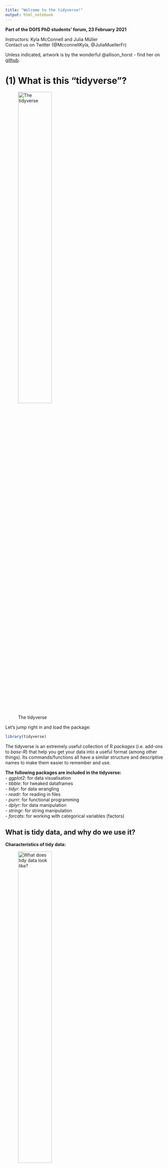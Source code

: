 ```yaml
---
title: "Welcome to the tidyverse!"
output: html_notebook
---
```


**Part of the DGfS PhD students' forum, 23 February 2021**

Instructors: Kyla McConnell and Julia Müller  
Contact us on Twitter (@McconnellKyla, @JuliaMuellerFr)  

Unless indicated, artwork is by the wonderful @allison_horst - find her on [github](https://github.com/allisonhorst/stats-illustrations).


# (1) What is this "tidyverse"?

![The tidyverse](img/tidyverse_celestial.png){width=50%}


Let's jump right in and load the package:
```r
library(tidyverse)
```

The tidyverse is an extremely useful collection of R *packages* (i.e. add-ons to *base-R*) that help you get your data into a useful format (among other things).
Its commands/functions all have a similar structure and descriptive names to make them easier to remember and use.


**The following packages are included in the tidyverse:**  
- *ggplot2*: for data visualisation  
- *tibble*: for tweaked dataframes  
- *tidyr*: for data wrangling  
- *readr*: for reading in files  
- *purrr*: for functional programming  
- *dplyr*: for data manipulation  
- *stringr*: for string manipulation  
- *forcats*: for working with categorical variables (factors) 


## What is tidy data, and why do we use it?

**Characteristics of tidy data:**  

![What does tidy data look like?](img/tidydata_1.jpg){width=50%}

**Why this format?**  
- a lot of wrangling commands are based on the assumption that your data is tidy 
- is expected for many statistical models
- works best for plotting 
- Hadley Wickham: "Tidy datasets are all alike, but every messy dataset is messy in its own way" 

![Why use tidy data?](img/tidydata_3.jpg){width=50%}


# (2) Communicating with R

## Understanding warnings and errors
R will often "talk" to you when you're running code. For example, when you install a package, it'll tell you e.g. where it is downloading a package from, and when it's done. Similarly, when you loaded the tidyverse collection of packages, R listed them all. That's nothing to worry about!

When there's a mistake in the code (e.g. misspelling a variable name, forgetting to close quotation marks or brackets), R will give an *error* and be unable to run the line. The error message will give you important information about what went wrong.
```r
hello <- "hi"
#Hello
```

In contrast, *warnings* are shown when R thinks there could be an issue with your code or input, but it still runs the line. R is generally just telling you that you MIGHT be making a logical error, not that the code is impossible.

```r
c(1, 2, 3) + c(1, 2)
```


## Reading function documentation
We'll get to know a number of R *functions* today. These functions can take one or more `arguments`. As an example, let's try out the `say()` function from the cowsay package.

First, (install and) load the cowsay package:
```r
# install.packages("cowsay")
library(cowsay)
```

Try the following code:
```r
say(
  what = "Good luck learning about the tidyverse!", 
  by = "rabbit")
```

We can see that this function has the `what` argument (what should be said?) and the `by` argument (which animal should say it?). But what other options are there for this command - which other animals, for example, or can you change the colour? To see the documentation for the `say` command, you can either run this line of code:
```r
?say
```
...or type in `say` in the Help tab on the bottom right.

This will show you the documentation for the command.

- *Usage* shows an overview of the function arguments and their defaults (e.g. if you typed in `say()` without any arguments in the brackets, you'd get the defaults, i.e. a cat saying "Hello world!")
```r
say()
```

- *Arguments* provides more information on each argument. 
Arguments are the options you can use within a function.
- what
- by 
- type
- what_color
etc. 
Each of these can be fed the `say()` function to slightly alter what it does.

- *Examples* at the bottom of the help page lists a few examples you can copy-paste into your code to better understand how a function works.

Don't worry if you don't understand everything in the documentation when you're first starting out. Just try to get an idea for which arguments there are and which options for those arguments. It's good practice to look at help documents often -- this will also help you get more efficient at extracting the info you need from them.

**-- Please work on Exercise block 1 now --**


# (3) Reading in and exploring data

Reading in data tends to follow this pattern:
```r
name_of_data_in_R <- read_csv("data_file.csv") # equivalent to
name_of_data_in_R <- read_delim("data_file.csv", delim = ",")

name_of_data_in_R <- read_csv2("data_file.csv") # equivalent to
name_of_data_in_R <- read_delim("data_file.csv", delim = ";")

name_of_data_in_R <- read_tsv("data_file.txt") # tab-separated file
```

## Introducing our first dataset

Let's read in a self-paced reading dataset (saved in the data folder, so we need to add `data/` to tell R that):
```r
spr <- read_csv("data/dgfs_spr.csv")
```
The current dataframe is a self-paced reading experiment where 12 participants read 20 sentences each, plus 3 practice sentences to get them warmed up. In a SPR experiment, participants see one word at a time and need to press a button to be shown the next word in the sentence. Their reaction times (RTs, i.e. how long it takes them to press that button) are recorded.
Half the sentences were about dogs and half the sentences were about cats. In one condition (A), all sentences were paired with appropriate adjectival collocates according to the BNC (lap dog vs. tortoiseshell cat), in the other, these were reverse (lap cat vs. tortoiseshell dog). All sentences were presented in otherwise natural-sounding sentences. 

## Exploring our data

Now you have a data file read in, but how do you see what's in it?

```r
head(spr)
```

You can change the amount of rows with the `n` *argument*: 
```r
head(spr, n=3)
```

Or: click name of dataframe in Environment tab
  - can also sort columns and Filter rows -- just for viewing purposes
  - bit slow if you start having huge dataframes but often a good first look

There's also an easy way to see what the columns are:
```r
colnames(spr)
```

`summary()`: call it on a dataframe to get each column and useful info based on the data type. For example, numeric columns will show the min, median, max and the quartiles (25% increments).
```r
summary(spr)

summary(spr$RT)
```


## Character vs. factor columns

In the environment panel (or using `str()`), you can see that all the variables in this data are read in as either numeric or character data. However, some variables should be treated as factors because they represent categories, not text data. Let's convert them. 
```r
spr$participant <- as_factor(spr$participant)
spr$item_type <- as_factor(spr$item_type)
spr$cond <- as_factor(spr$cond)
```

This way, the summary output also works as expected. For example, we can have a look at how many different participants and conditions we have:
```r
summary(spr$participant)

summary(spr$cond)
```

If any other columns in your dataframe are read in wrong (for example, if you have a numeric column that looks like: "43", "18" and is being read as a character column) you can convert them with similar syntax: `as.numeric()`, `as.character()` etc.


# (4) The pipe %>% 

One of the most noticeable features of the tidyverse is the pipe %>% (keyboard shortcut: Ctrl/Cmd + Shift + M).

The pipe takes the item before it and feeds it to the following command as the first argument. Since all tidyverse (and some non-tidyverse) functions take the dataframe as the first argument, this can be used to string together multiple functions. 

So to re-write the `head()` function with the pipe:
```r
spr %>% 
  head()
```

This produces the exact same output as `head(spr)`.

Here are some more examples:
```r
# Equivalent to summary(spr)
spr %>% 
  summary()

# Equivalent to colnames(spr), which returns all column names
spr %>% 
  colnames() 

# Equivalent to nrow(spr), which returns the number of rows in the df
spr %>% 
  nrow()
```

You can also stack commands by ending each row (except the last one) with a pipe. 
You can see that the version with the pipe is easier to read when more than one function is called on the same dataframe! 
```r
spr %>% 
  colnames() %>% #extracts column names
  nchar() #counts the number of letters
```


# (5) Renaming and rearranging data

## rename()
You can rename columns with the `rename()` function. The syntax is new_name = old_name. Let's rename the `cond` variable:
```r
spr %>% 
  rename(condition = cond)
```

This is just a preview because we didn't assign the changed dataframe to any name. This is useful for testing code and making sure it does what you expect and want it to do.

- if you look at the spr dataframe, for example in the Environment panel on the upper-right, the dataframe hasn't changed

- To save your changes: assigning your call back to the variable name

- Good work flow: Preview then save when you're sure you're happy with the output

You can also rename multiple columns at once (no need for an array here):
```r
spr <- spr %>% 
  rename(condition = cond, 
         sentence = full_sentence)
```
Notice above that I've saved output over the spr dataframe to make the changes 'permanent'.

There is no output when you simply save the response, but the spr dataframe has been permanently updated (within the R session, not in your file system)

If you make a mistake: arrow with a line under it in the code block of R-Markdown, runs all blocks above (but not the current one)


## arrange()

This command lets you sort by row values: `arrange()`. By default, this sorts by lowest to highest value, but you can add `desc()` to reverse that.
```r
spr %>% 
  arrange(RT)

spr %>% 
  arrange(desc(RT))
```


**-- Please work on exercise block 2 now --**


# (6) Subsets

## select()

The traditional syntax for dealing with columns is dataframe$column.
A useful step in using pipes and tidyverse calls is the ability to *select* specific columns. That is, instead of writing `spr$RT` we can write:
```r
spr %>% 
  select(RT) 
```


### Select multiple columns 
You can also use `select()` to take multiple columns. 

```r
spr %>% 
  select(participant, word, RT)
```

You can see that these columns are presented in the order you gave them to the select call, too:

```r
spr %>% 
  select(RT, word, participant)
```

You can also use this to reorder columns in that you give the name of the column(s) you want first, then finish with `everything()` to have all other columns follow:

```r
spr %>% 
  select(RT, everything())
```


### Preview vs. saving

Above, we're mostly previewing using `select()` for first insights. If you look at the spr dataframe, for example in the Environment panel on the upper-right, the dataframe hasn't changed. To save your changes, assign your call back to the variable name, i.e.
df <- df %>% 
  some operations here


### Remove columns with select

You can also remove columns using select if you use the minus sign. For example, the item_type column is a factor with only one level - it always says "DashedSentence". So let's get rid of it:

```r
spr %>% 
  select(-item_type)
```

You can also remove multiple columns at once by writing them in an array `c()`. We'd like to remove the item type column and also the first column (X1) which seems to be just a counter.
```r
spr <- spr %>% 
  select(-c(item_type, X1))
```
This overwrites the data as it is saved in R. It does **not** overwrite the file that is saved on your computer.


### Leveling up select()

Until now, we've used select() in combination with the full column name, but there are helper functions that let you select columns based on other criteria.

For example, here's how we can select both the `sentence_num` and the `word_num` column - by specifying `ends_with("_num")` in the select() call:
```r
spr %>% 
  select(ends_with("_num"))
```

The opposite is also possible using `starts_with()`.

`contains` is another helper function. Here, we're using it to show all columns that contain an underscore:
```r
spr %>% 
  select(contains("_"))
```

We can also select a range of  variables using a colon. This works both with variables and (a range of) numbers:
```r
spr %>% 
  select(condition:word) # shows condition, word_num, word

spr %>% 
  select(1:3) # first three columns
```
Here, the order of the columns matters!

Other helper functions are:
- matches: similar to contains, but can use regular expressions
- num_range: in a dataset with the variables X1, X2, X3, X4, Y1, and Y2, select(num_range("X", 1:3)) returns X1, X2, and X3


## filter()

### Filter based on a condition

While with `select()`, you can pick **columns** by name or if they fulfill conditions, `filter()` lets you look for **rows** that fulfill certain conditions. 

![Filter](img/dplyr_filter.jpg){width=50%}

Use `filter()` to return all items that fit a certain condition. For example, you can use:
- equals to: ==
- not equal to: !=
- greater than: > 
- greater than or equal to: >=
- less than: <
- less than or equal to: <=
- in (i.e. in a vector): %in%

**Syntax:**
filter(data, columnname logical-operator condition)
or, using the pipe:
data %>% 
  filter(columnname logical-operator condition)

Let's look at reaction times that are shorter than 200 ms:
```r
spr %>% 
  filter(RT < 200)
```

...reaction times longer than or equal to 250 ms:
```r
spr %>% 
  filter(RT >= 250)
```

Or you can use it to select all items in a given category. Notice here that you have to use quotation marks to show you're matching a character string.
Look at the error below:
```r
#spr %>% 
  #filter(word == relative)
```

The correct syntax is: (because you're matching to a string)
```r
spr %>% 
  filter(word == "relative")
```

You can also use filter to easily drop rows. Let's drop all practice rows and save the output. 
```r
spr <- spr %>% 
  filter(condition != "practice")
```

To use %in%, give an array of options (formatted in the correct way based on whether the column is a character or numeric):
```r
spr %>% 
  filter(word %in% c("cat", "dog"))

spr %>% 
  filter(sentence_num %in% c(2, 4))
```
Note that filter is case-sensitive, so capitalization matters.

We can also specify several conditions in one `filter()` call, e.g. 
```r
spr %>% 
  filter(word == "relative" & RT > 200)

spr %>% 
  filter(RT > 300 | RT < 150)
```

We can also "chain" different functions, which is one of the things that makes the pipe so useful. For example, we could filter for data in condition B, which is an incomplete sentence, and only look at the words and their response times:
```r
spr %>% 
  filter(condition == "cond_B_dog") %>% 
  select(word, RT)
```

One useful function that can be chained to `filter()` is `distinct()`, which will return only the unique rows. Without an argument, it returns all rows that are unique in all columns. 

You can also add a column name as an argument to return only the unique values in a certain column (useful with factors)

```r
spr %>% 
  filter(condition == "cond_B_dog") %>% 
  distinct(sentence)
```

You can also use it on its own to return unique values or combinations of values.

```r
spr %>% 
  distinct(sentence, condition)
```


**-- Please work on Exercise block 3 now --**


# (7) Separating and uniting columns

For the next two examples, we'll use a different dataset called `animal_corpus`. Read it in and familiarise yourself with its contents.
```r
animal_corpus <- read_csv2("data/cat_dog_corpus_data.csv")
```

This contains corpus data of "cat" and "dog" together with the words that precede "cat" and "dog". These are called "collocates" and, in our example, also include part of speech tags (the format is word_tag).

This data is not tidy. Why?

The collocates column contains two variables (word and tag) although according to tidy data principles, each variable should be saved in its own column.

## separate()

Luckily, the tidyverse has a command for that: `separate()`. It takes the following arguments:
- data: our dataframe, we'll pipe it
- col: which column needs to be separated
- into: a vector that contains the names of the new columns
- sep: which symbol separates the values
- remove (optional): by default, the original column will be deleted. Set `remove` to FALSE to keep it.

```r
(animal_corpus <- animal_corpus %>% 
  separate(col = coll, 
           into = c("coll", "coll_tag"), 
           sep = "_"))
```

Another example: In the SPR data, the condition column contains two pieces of information: which condition the item was in (condA or condB) and which animal was being read about (cat or dog)
```r
(spr <- spr %>% 
  separate(condition,
           into = c("condition", "animal"),
           sep = "_"))
```


## unite()

The opposite of `separate()`. This lets you glue columns together. 
- col is the name of the new column
- the next argument, a vector, lists the columns that should be united
- sep, as above, lets you specify how the values should be separated

Let's say we'd like our data to be in the format "collocate cat/dog", so without the tag, but in one column, separated by a space. 
```r
animal_corpus %>% 
  unite(col = "coll_word",
        c("coll", "animal"),
        sep = " ")
```

This leads to a lot of repetition - some bigrams appear several times in just our preview. To remedy this, we can use `distinct()`, which only keeps unique rows. To make clear that we want unique collocate cat/dog combinations, we can put `coll_word` into `distinct()` to make clear that this is the relevant column and tags should be ignored.
```r
animal_corpus %>% 
  unite(col = "coll_word",
        c("coll", "animal"),
        sep = " ") %>% 
  distinct(coll_word)
```

# (8) Creating and changing columns with mutate()

With the `mutate()` function, you can change existing columns and add new ones. 
The syntax is:
mutate(data, col_name = some_operation)
or, with the pipe: 
data %>% mutate(col_name = some_operation).

![Mutate](img/dplyr_mutate.png){width=50%}

The response times are measured in ms. Let's convert them to seconds by dividing by 1000:
```r
(spr <- spr %>% 
  mutate(RT_s = RT / 1000))
```
Now, there's a new column called RT_s (it's at the very end by default).

You can also save the new column with the same name, and this will update all the items in that column (see below, where I divide response times by 1000, but note that I don't save the output):
```r
spr %>% 
  mutate(RT = RT / 1000)
```

You can also do operations to character columns - for example: 
```r
(spr <- spr %>% 
  mutate(word = tolower(word)))
```


## Change data type in a column

We can also change data types using `mutate()`. Instead of the code we used earlier to convert participant and condition to factors, we could write: 
```r
(spr <- spr %>% 
  mutate(participant = as_factor(participant),
         condition = as_factor(condition)))
```
As you can see, we can change several variables within one `mutate()`  call. In the same way, we could create several new columns at the same time. Here, dropping each new column onto a new line is considered good style and makes the code more readable (but it's not necessary).

## Relabel factors
In our SPR experiment, condition A represents a match (i.e. cat/dog is presented with a matching collocate: purring cat, guide dog) and condition B is a mismatch (e.g. guide cat, purring dog). To make this clear in the data, we should label this explicitly. Within a `mutate()` command, we can use `recode()` to change the factor labels. The format for this is old label = "new label".
```r
(spr <- spr %>% 
  mutate(condition = recode(condition, 
                            condA = "match", condB = "mismatch")))
```

Let's look at our third dataset, animal_survey. It contains data from the same participants who answered a few sociodemographic questions and also indicated how cute they think animals are, how much they('d) like look at, pet, and own an animal (scale: 1-5). Besides that, they were also asked to rate cats and dogs (scale: 1-7).
```r
animal_survey <- read_csv("data/animal_survey.csv")
```

In our animal_survey data, education is represented by numeric codes, 1-4. We could turn these into labels like so:
```r
(animal_survey <- animal_survey %>% 
  mutate(education = recode(education,
                            "1" = "elementary school",
                            "2" = "high school",
                            "3" = "Bachelor's degree",
                            "4" = "Master's degree or higher"
                            )))
```
Because these numbers should be treated as characters, we need to put them in quotation marks!


## If-else-statements

Now for something fancy. You can also make new columns based on "if" conditions using the call `ifelse()`. The syntax of ifelse is: ifelse(this_is_true, this_happens, else_this_happens). For example, we could create a column called "RT_short" that contains "short" if the response time is faster than 100 ms and "long" if it isn't:

```r
spr %>% 
  mutate(RT_short = ifelse(RT < 100, "short", "long")) %>% 
  select(RT, RT_short)
```

You can also use ifelse on categorical / character columns:
```r
(spr <- spr %>% 
  mutate(position = ifelse(word %in% c("cat", "dog"), "critical", "not critical")))
```


## Several conditions: case_when()
What if you have several conditions? For example, if RTs are shorter than 100 ms, they should be labelled "short", if they're longer than 500 ms, "long", and "normal" for all other RTs. While it's possible to chain several `if_else()` statements, it gets confusing and hard to read. Instead, we should use `case_when()`.

![Case when: an extension of if-else](img/dplyr_case_when.png){width=50%}

The syntax within `case_when()` is:
condition ~ what to do if it is true (can be used as often as you want and can even refer to different variables!),
TRUE ~ what to do in all other cases.
```r
spr %>% 
  mutate(RT_category = case_when(
    RT < 100 ~ "short",
    RT > 500 ~ "long",
    TRUE ~ "normal"
  )) %>% 
  select(RT, RT_category)
```


Another example: In the questionnaire, participants were asked to indicate how much they like cats and dogs, respectively. We can convert this information into a category. To create a variable called "preference", we can use the following `case_when()` statement:
```r
(animal_survey <- animal_survey %>% 
  mutate(preference = case_when(
    cats > dogs ~ "cats",
    dogs > cats ~ "dogs",
    TRUE ~ "undecided"
  )))
```
If we look at the output, we see that the "else/TRUE" condition wasn't necessary, strictly speaking, but it's good to account for all the potential cases in the data so you don't end up with superfluous NAs.


**-- Please work on Exercise block 4 now --**


# (9) Summary tables with groupings

## summarize()

Let's extract some information on the reaction times in the self-paced reading data. If we want to do this the tidy way, we can use `summarise(operation(variable))`.

You can use multiple different operations in the summarize part, including:
- mean(col_name)
- median(col_name)
- max(col_name)
- min(col_name)

So to get the average RTs:
```r
spr %>% 
  summarise(mean(RT))
```

...and the median RTs:
```r
spr %>% 
  summarise(median(RT))
```

By default, the column is labelled "mean(RT)" or "median(RT)", respectively. We can set our own names, though:
```r
spr %>% 
  summarise(average_RT = mean(RT))
```


## group_by() 
In our SPR experiment, we showed matching and mismatching collocate + cat/dog combinations, so we might assume that the mismatched combinations were read more slowly. We'd like to see the average RTs for each condition.

To look at summary statistics for specific groupings like these, we have to use a two- (more like three-) step process. 

First, group by your grouping variable (here: condition) using `group_by()`
Then, summarize, which creates a column based on a transformation to another column, using `summarize()` or `summarise()`
Finally, ungroup (so that R forgets that this is a grouping and carries on as normal, with `ungroup()`
Usually this makes no difference to what you see but is an important fail-safe if you're continuing in the code block. For example, if you need to drop the former grouping variable and don't use `ungroup()`, R will refuse to drop it.

![Group and ungroup](img/group_by_ungroup.png){width=50%}

For example, to return the average RT in each condition:
```r
spr %>% 
  group_by(condition) %>% 
  summarize(mean(RT)) %>% 
  ungroup()
```

You can also give a name to your new summary column: 
```r
spr %>% 
  group_by(condition) %>% 
  summarize(average_RT = mean(RT)) %>% 
  ungroup()
```

Or further manipulate it, e.g. converting ms to seconds:
```r
spr %>% 
  group_by(condition) %>% 
  summarize(average_RT_s = mean(RT) / 1000) %>% 
  ungroup()
```

## count()
For categorical columns, you can also count how many rows are in each category using `count()` instead of `summarize()`. Here, we're counting how often which word appeared in the experiment. The count is displayed in the new "n" column:
```r
spr %>% 
  group_by(word) %>% 
  count() %>% 
  ungroup()
```

This is sorted alphabetically, but we can pipe it into the `arrange()` call we discussed earlier to sort by frequency, in descending order.
```r
spr %>% 
  group_by(word) %>% 
  count() %>% 
  ungroup() %>% 
  arrange(desc(n))
```

You can also group by more than one column to return the unique combinations of the variables.
```r
spr %>% 
  group_by(condition, animal) %>% 
  summarize(mean(RT)) %>% 
  ungroup()
```


# (10) across()

`across()` is a helper for `mutate()` and `summarise`. It lets you easily apply a change or create a summary for several variables because you can use `select()` semantics (`starts_with()`, `ends_with()`, `contains()`, etc.) with `across()`.

![Across](img/dplyr_across.png)

For example, if we'd like to see the mean for columns that end with "num":
```r
spr %>% 
  summarise(across(ends_with("num"), mean))
```

This also works with a list of functions, e.g. the mean and the standard deviation:
```r
spr %>% 
  summarise(across(ends_with("num"), c(mean, sd)))
```

Here's an example of `across()` in a `mutate()` function. This lets you easily convert all character variables into factors:
```r
spr %>% 
  mutate(across(where(is.character), as.factor))
```

## Row-wise operations
Back to our questionnaire. For each participant, we'd like to calculate the average of the columns that start with "animals" to get one measure of their interest in animals. We might try something like this:  
```r
animal_survey %>% 
  summarise(across(starts_with("animals"), mean))
```

As you can see, R gives us the averages for each of the columns, across all participants - not what we're looking for! The reason for this is that R is best at computing over columns. To solve our problem, we need to add `rowwise()`. This is similar to the grouping idea (`group_by()`) we came across a little earlier. Here, we're telling R to treat every row as a single "group". We can then use `c_across()`, which is the version of `across` that works with row-wise operations. We also need `mutate()` because we want to create a new column rather than see a summary:
```r
(animal_survey <- animal_survey %>% 
  rowwise() %>% 
  mutate(
    pet_interest = mean(c_across(starts_with("animals")))
  ))
```

**-- Please work on exercise block 5 now--**


# (11) Reshaping data 

Now, let's look into how to change the shape of your data. There are two options here:
- making your data "longer", i.e. increase the number of rows and decrease the number of columns
  - useful for tidying data, especially common with "wild-caught" data
  - command: `pivot_longer()` (older command: `gather()`)
- making your data "wider", i.e. decrease the number of rows and increase the number of columns
  - not (as) common for tidying but for creating summary tables
  - command: `pivot_wider()` (older command: `spread()`)


## pivot_longer()
Let's take another look at the questionnaire data. The format it is in is typical for questionnaire data as you would export it from host sites. The data from each person is represented on one line. This can be useful for some operations (like in the `case_when()` we used to create the "preference" variable) but a problem for other applications, so let's tidy this using `pivot_longer`. 
Specifically, we have an issue with the dog and cat ratings being in separate columns. Instead, we should have a column called "animal", which contains either "cats" or "dogs", and another column that contains the rating.

The basic `pivot_longer` arguments are:
cols: which columns should be reshaped?
names_to: the name of the variable that the original column names ("cats" and "dogs") should be stored in as values
values_to: the name of the variable that the contents of the variables should be stored in
```r
animal_survey %>% 
  pivot_longer(cols = c("cats", "dogs"),
               names_to = "animal",
               values_to = "rating")
```

Another example: This next file contains the averages of acceptability judgements for the sentences we used in the experiment (we'd expect that sentences which contain mismatching collocates such as "barking cat" are rated as less acceptable than sentences with matching collocates). Let's read it in:
```r
acc_judge_original <- read_csv("data/acceptability_judgements.csv")
```
We can see that this data is in a very wide format - each column name contains one of the sentences, and the only row consists of the average acceptability judgements.

What we'd like instead is a column that contains all the sentences and another column that contains all the averages.
```r
(acc_judge <- acc_judge_original %>% 
  pivot_longer(
    cols = everything(), # we want to reshape the entire data, so all variables are concerned
    names_to = "sentence",
    values_to = "rating"
  ))
```

## pivot_wider()
While `pivot_longer()` is often used to tidy data, its opposite `pivot_wider()` is more common when creating and reformatting summary tables. For example, let's first count how often "cat" and "dog" occur with each collocate:
```r
animal_corpus %>% 
  group_by(animal, coll) %>% 
  count() %>% 
  ungroup() 
```

Looks like it's working! However, we'd like to reshape this data into a more typical contingency table-like format, with "cat" and "dog" as row labels, and the collocates as column labels.  
We can use `pivot_wider()` to achieve this. Its main arguments are:
names_from: where should the new column names come from?
values_from: where should the corresponding values come from?
```r
animal_corpus %>% 
  group_by(animal, coll) %>% 
  count() %>% 
  ungroup() %>% 
  pivot_wider(
    names_from = coll,
    values_from = n
  )
```


# (12) Joining several data sets
Let's add the acceptability judgement data to the SPR data: we want to "join" the two datasets into one, so each sentence should be matched up with its average rating. There are several join commands, which differ in how they match up datasets and which cases are kept or discarded. 
Their syntax is:
xxxx_join(dataframe1, dataframe2, by = "column that is present in both dfs")

![Join options, from the data wrangling cheat sheet](img/dplyr-joins.png)

The column "sentence" is what we need to match up acceptability judgements with the SPR data. When joining, it's often a good idea to create a new dataframe instead of overwriting any of the old ones.
```r
spr_acc <- full_join(spr, acc_judge, by = "sentence")
```

A quick glance at the Environment tab confirms that we now have a dataframe with the same number of rows ("observations") but one more column, just as we want. But when joining data, plenty of things can go wrong, so let's look at the data:
```r
spr_acc %>% 
  select(sentence, rating) %>% 
  distinct()
```

Looks fine! Let's follow the same procedure to add participant information to this new dataset:
```r
spr_acc_participants <- full_join(spr_acc, animal_survey, by = "participant")
```

As a final example, we'll read in one last, very simple, dataset. It contains the raw frequencies of each of the words participants read in the SPR experiment (word frequency tends to be a good predictor of reading times: more common words are usually read faster). Let's have a look:
```r
corpus_frequencies <- read_tsv("data/corpus_frequencies.csv")
```

We'd like to add the word frequency to our data, so the column to match by is "word" in the spr data but it's called "token" in the corpus data. To join this, we can either rename one of these or use a vector in `by()` which lists the two column names as they appear in the dataframes:
```r
spr_complete <- full_join(spr_acc_participants, corpus_frequencies, by = c("word" = "token"))

rm(spr_acc, spr_acc_participants) #remove dfs to keep the environment clean
```

Other options: 
- semi_join
- anti_join
- bind_rows
- bind_cols


# (13) Writing files to disk

To write files to disk, you also need to select which separator you want to use -- do you want a comma-separated file or a tab-separated file? In theory, this shouldn't matter much, you just have to know which you pick. 

CSVs are often saved as .csv (this is also openable in Excel) and TSVs are often saved as .txt

You can save CSVs and TSVs like so:
```r
# write_tsv(spr_complete, "spr_df.txt")

# write_csv(spr_complete, "spr_df.csv")
```
Syntax: write_tsv(dfname, "filename.ext")

Remember, something like data type in R (ex: character or factor) can't be saved into one of these files -- it just saves the values separated by the separator (and the column names). So you'll still have to do the conversions next time you read the file into R. 


**-- Please work on exercise block 6 now--**


# (14) Intro to ggplot 

![ggplot2](img/ggplot2_exploratory.png){width=50%}
### The layered grammar of graphics
ggplot follows the grammar of graphics. 

Layer 1: Data

You can see, at this stage we have, well... nothing!
```r
ggplot(data = spr_complete)
```

Layer 2: *aesthetic mappings* -- how should the data be matched to the graphics (e.g. which variable is shown on the x-axis, which one is shown on the y-axis)?

Note: ggplot uses + to continue a line of code; this has to come at the END of the previous line.

When we tell ggplot how we want the aesthetics mapped, it can already start to set up the axes. However, it doesn't yet know what type of graph we're building:
```r
ggplot(data = spr_complete) + 
  aes(x = condition) 
```

Layer 3: *geom*  -- the type of plot we're making. This may be a bar chart, a line graph, a scatterplot, or many more options we'll explore below!

Let's try a bar chart -- ggplot automatically counts up how many items are left in each condition.
```r
ggplot(data = spr_complete) + 
  aes(x = condition) +
  geom_bar()
```

### Other geoms

#### For one variable

Bar charts show how many rows are in each group, like above.

```r
ggplot(data = spr_complete) +
  aes(x = education) +
  geom_bar()
```

To show the distribution of one continuous variable, a histogram is useful. Histograms take a continuous variable and divide it into *bins*. 
```r
ggplot(data = spr_complete) +
  aes(x = RT) +
  geom_histogram()
```

R warns you that it has simply used the default number of bins (30).  However, you can change this and see how it changes your idea of the distribution. Change this with the argument `bins=` inside of the geom_histogram()

```r
ggplot(data = spr_complete) +
  aes(x = RT) +
  geom_histogram(bins = 50)
```

Density plots are a variation of histograms where a smooth line instead of separate bars is drawn. This can be useful for a larger number of data points but can also hide some nuance.
```r
ggplot(data = spr_complete) +
  aes(x = RT) +
  geom_density()
```


#### For two variables

For two continuous variables, we can use a scatterplot with `geom_point()` to show one dot per data point, defined against two continuous axes, like we saw in the example.

```r
ggplot(data = spr_complete) +
  aes(x = RT, y = log(frequency)) +
  geom_point() 
```

We can also use a (smoothed) line to represent the same data:
```r
ggplot(data = spr_complete) +
  aes(x = RT, y = log(frequency)) +
  geom_smooth() 
```

Here comes the cool part about ggplot.. you can also do both at the same time! Simply add both geoms to the same plot:

```r
ggplot(data = spr_complete) +
  aes(x = RT, y = log(frequency)) +
  geom_point() +
  geom_smooth()
```


In the boxplot below, the thick line in the middle is the median, the bottom of the box is the 1st Quartile and the lines reach up to the minimum and maximum values (shown as dots if they are extreme, i.e. they are outside of 1.5x the range from 1st to 3rd quartile: the interquartile range).

```r
ggplot(data = spr_complete) +
  aes(x = condition, y = RT) +
  geom_boxplot()
```

A violin plot is a bit like a histogram turned on its side and mirrored, and also shows where the data is located for each group.
```r
ggplot(data = spr_complete) +
  aes(x = condition, y = RT) +
  geom_violin() 
```

It pairs well with a boxplot!
```r
ggplot(data = spr_complete) +
  aes(x = condition, y = RT) +
  geom_violin() + 
  geom_boxplot() #try adding alpha = 0.5
```


## Adding more information

### Fill vs. color

Fill is used for filling in larger spaced like entire bars. Color is used for smaller sections like dots or lines. 

### colour
Let's return to one of the first plots we made. Here, we can add a color argument to the *geom* call that calls a normal color (*in quotes*). This will make all the points this color. 
Note: if you know what hex codes are (or just use a hex code finder online), you can use all sorts of custom colors.
```r
ggplot(data = spr_complete) +
  aes(x = condition, y = RT) +
  geom_boxplot(color= "pink")
```

However, we can also use the color argument to introduce a third variable into the picture. If we are calling a variable/column, we do *not* need quotes AND we need to put it in the *aes* part of the call, becuase it is a -mapping- not a simple color.
```r
ggplot(data = spr_complete) +
  aes(x = condition, y = RT, color = animal) +
  geom_boxplot()
```

Here's what happens if you try to put a plain color inside of the aes mapping... R doesn't find this variable, so it just randomly creates it..
```r
ggplot(data = spr_complete) +
  aes(x = condition, y = RT, color = "pink") +
  geom_boxplot()
```

### fill
Bar charts and other charts with pretty large open spaces usually need fill. Fill works the same as color in that it can either go *inside aes() as a mapping* or *inside the geom, with quotes, as a plain color*.
```r
ggplot(data = spr_complete) +
  aes(x = education, fill = gender) +
  geom_bar()
```


Bar plots can actually also take color, but this affects the color of the lines only:
```r
ggplot(data = spr_complete) +
  aes(x = education, color = gender) +
  geom_bar()
```

Or mix and match!
```r
ggplot(data = spr_complete) +
  aes(x = education, fill = gender) +
  geom_bar(color = "yellow")
```


## Labels

You can change most labels by using the `labs()` command, which as a lot of arguments for changing different parts of text.
```r
ggplot(data = spr_complete) +
  aes(x = condition, y = RT, color = animal) +
  geom_boxplot() +
  labs(x = "Condition", 
       y = "Response Time",
       colour = "Animal in stimulus", # this works the same way for fill
       title = "Response times by condition",
       subtitle = "To cat and dog collocates",
       caption = "Made by me")
```

## Piping into a ggplot
A great feature of ggplot is that it works with the pipe, so that you can also do:
```r
spr_complete %>% 
  ggplot() +
  aes(x = education, fill = gender) +
  geom_bar()
```

And naturally, edit the dataframe before using any of the commands above!
```r
spr_complete %>% 
  filter(education != "elementary school") %>% 
  ggplot() +
  aes(x = education, fill = gender) +
  geom_bar()
```


**-- Please work on exercise block 7 now--**


# (15) Getting help

We hope to have provided you with a lot of tools and knowledge today that will help you work with your data! However, it obviously isn't possible to cover all tidyverse functions that might be useful for your own data cleaning and analysis. Similarly, this often isn't as smooth a process as we've presented here today. Sometimes, you're not sure which commands to use, or which arguments a function has, or even which format your data actually needs to be in! This can be a frustrating experience, so we wanted to share some suggestions for how to re-frame negative thoughts and turn them into more positive and encouraging ones:

![Hadley Wickham on how to deal with frustrating problems, from his keynote at the RStudio conference 2021](img/SelfsoothingR.jpg)

## Function documentations & vignettes

As we showed you earlier, the function documentation (access via `?function` or by typing the function into the "Help" panel on the bottom right) is really useful, but don't expect to understand every single detail (that's usually not necessary anyway for figuring out how to make it work or if you're mostly checking how to spell an argument, etc.). If you're trying to learn how to use a new function or remind yourself of functions you haven't used in a while and are finding it hard to wrap your head around it by just reading the documentation, scroll all the way down to the examples and play around with those. 

For some functions, **vignettes** are available. For instance, if you search for help on either of the two pivoting functions, you'll be directed to a vignette on pivoting. Enter `vignette("pivot")` to access it. It'll open in the Help window and is more like a detailed tutorial with lots of example data to help you understand more complex functions.

By the way: We haven't had time to discuss *all* arguments that each of the functions we learned today can take, so if you think a particular function might almost solve your problem, check its documentation - maybe there's an extra argument that does exactly what you're looking for!


## Working with Google results

If you encounter a specific problem but aren't sure which function to use (or if you're trying to use a command you know in a very specific way), it's often a good idea to simply google the question (and the same goes for error messages - after you double-checked spelling, capitalisation, commas, missing brackets...). R generally has a large and helpful community, so you'll likely find answers on sites such as Stack Overflow or, if you're lucky, even entire blogposts written on a relevant issue.


# (16) Workflows/code conventions

## Packages
When installing new packages, don't put the code for that in your script - you don't want packages to be installed every time you run a script when they're already there.
Always list and load all packages at the top of your script!

## Naming conventions
Give expressive names to your variables and dataframes/tibbles. Don't just call everything "data", "df", or "variable1", "var1", etc., but use names that immediately tell you what the variable contains.
Use consistent naming conventions for variables. For example, if you use an underscore to separate words in one multi-word variable name, use the same symbol everywhere.
Similarly, be consistent with capitalisation - the recommendation here is to use lowercase for all data and variable names to reduce the chance of misspelling variables.

## Line breaks
Throughout these materials, we've been using line breaks after pipes and often also after each argument of a function. This is purely for readability's sake - optional, but highly recommended!
We've also consistently assigned to the dataframe (e.g. spr <- spr %>% some commands) at the beginning of a code block, although it's also possible to do that at the end of the code block. 

## Building up code blocks/chaining commands
When working on a (more) complex data wrangling problem, you'll often need to take several steps towards your goal, i.e. use several commands to arrive at a tidy and workable dataframe. If you're stuck at this step, think about what you want your data to look like, then identify single steps towards that form, then think about how to express each of these in R. It often helps to draw or take notes on paper to better think through this process!
In terms of actually writing code, ideally also build it up step by step and don't save your changes until you're certain they are what you want. Sometimes, it can also be a good idea not to overwrite the original dataframe but to save it under a different name, e.g. for major restructuring such as pivoting or joining.


# Additional materials

## Miscellanous commands we didn't have time for today
- `package::command` for specifying which package a command should be taken from if you have packages loaded which use the same command names
- `relocate()` to change the order of columns
- `replace_na()` to replace NAs with a specific value and the reverse, `na_if()`to replace selected values with NA (e.g. when downloading questionnaire data, missing answers might be coded as -9)
- `coalesce()` to combine two variables and replace missing values in either of them (which is often a result from joining dataframes with columns that have different names)
- `lag()` and `lead()` to find previous or next values. Useful in e.g. SPR or eyetracking to look at the frequency or RT of the previous word.
- `cumsum()`, `cumprod()`, `cummax()`, `cummin()` for cumulative sums, products, minima or maxima
- `top_n()` for the top results (e.g. to see the five most frequent collocates for each "cat" and "dog")
- `sample()` or `sample_frac()` to take a random sample from your data, e.g. to extract sentences for qualitative analysis or to test commands on a smaller dataset when working with large data
- `str_squish()` to remove superfluous whitespace (e.g. "cute     cat") in a string
- `parse_number()` to extract only numbers from a string (e.g. "USD18" -> "18")


## Additional exercises
Check the "more exercises" folder to find:
- More on ggplot
- An advanced pivoting exercise


## Resources and cheat sheets

- [R for Data Science](https://r4ds.had.co.nz/index.html)
- [Collection of cheat sheets](https://rstudio.com/resources/cheatsheets/)

